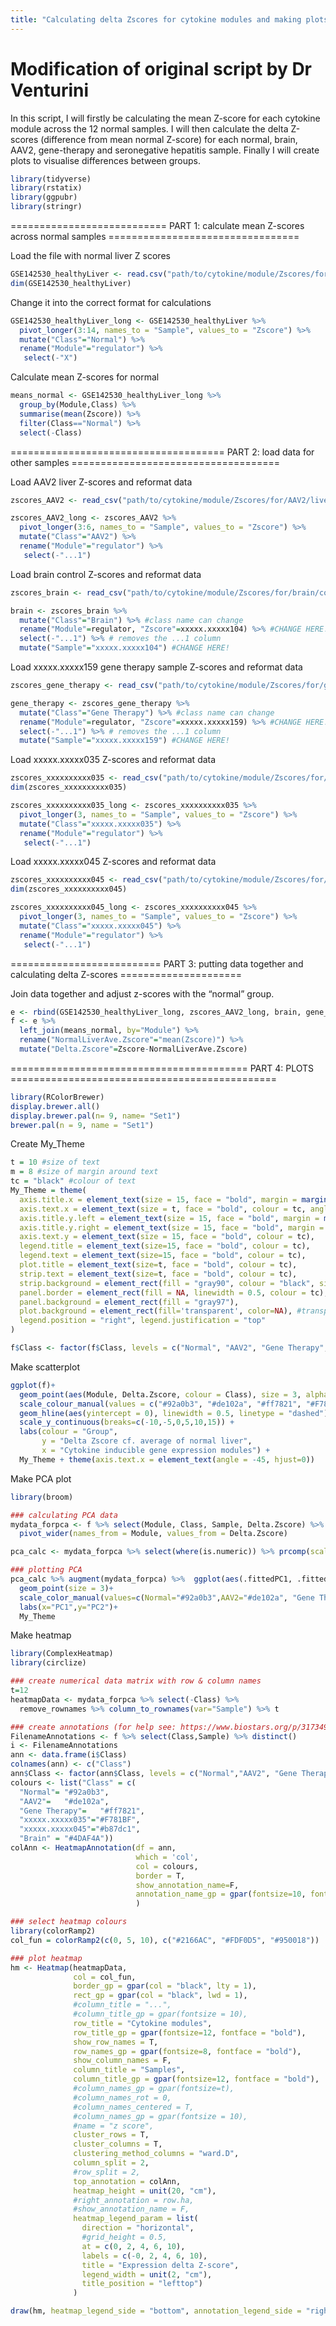 ---
title: "Calculating delta Zscores for cytokine modules and making plots"
---
# Modification of original script by Dr Venturini

In this script, I will firstly be calculating the mean Z-score for each cytokine module across the 12 normal samples. I will then calculate the delta Z-scores (difference from mean normal Z-score) for each normal, brain, AAV2, gene-therapy and seronegative hepatitis sample. Finally I will create plots to visualise differences between groups.

```{r}
library(tidyverse)
library(rstatix)
library(ggpubr)
library(stringr)
```

=========================== PART 1: calculate mean Z-scores across normal samples =================================

Load the file with normal liver Z scores 
```{r}
GSE142530_healthyLiver <- read.csv("path/to/cytokine/module/Zscores/for/normal/liver.csv")
dim(GSE142530_healthyLiver)
```

Change it into the correct format for calculations
```{r}
GSE142530_healthyLiver_long <- GSE142530_healthyLiver %>% 
  pivot_longer(3:14, names_to = "Sample", values_to = "Zscore") %>% 
  mutate("Class"="Normal") %>%
  rename("Module"="regulator") %>% 
   select(-"X")
```

Calculate mean Z-scores for normal
```{r}
means_normal <- GSE142530_healthyLiver_long %>%  
  group_by(Module,Class) %>% 
  summarise(mean(Zscore)) %>% 
  filter(Class=="Normal") %>% 
  select(-Class)
```


===================================== PART 2: load data for other samples ====================================

Load AAV2 liver Z-scores and reformat data
```{r}
zscores_AAV2 <- read_csv("path/to/cytokine/module/Zscores/for/AAV2/liver.csv")

zscores_AAV2_long <- zscores_AAV2 %>% 
  pivot_longer(3:6, names_to = "Sample", values_to = "Zscore") %>% 
  mutate("Class"="AAV2") %>%
  rename("Module"="regulator") %>% 
   select(-"...1")
```

Load brain control Z-scores and reformat data
```{r}
zscores_brain <- read_csv("path/to/cytokine/module/Zscores/for/brain/control.csv")

brain <- zscores_brain %>% 
  mutate("Class"="Brain") %>% #class name can change 
  rename("Module"=regulator, "Zscore"=xxxxx.xxxxx104) %>% #CHANGE HERE!
  select(-"...1") %>% # removes the ...1 column
  mutate("Sample"="xxxxx.xxxxx104") #CHANGE HERE!
```

Load xxxxx.xxxxx159 gene therapy sample Z-scores and reformat data 
```{r}
zscores_gene_therapy <- read_csv("path/to/cytokine/module/Zscores/for/gene/therapy/sample.csv")

gene_therapy <- zscores_gene_therapy %>% 
  mutate("Class"="Gene Therapy") %>% #class name can change 
  rename("Module"=regulator, "Zscore"=xxxxx.xxxxx159) %>% #CHANGE HERE!
  select(-"...1") %>% # removes the ...1 column
  mutate("Sample"="xxxxx.xxxxx159") #CHANGE HERE!
```

Load xxxxx.xxxxx035 Z-scores and reformat data 
```{r}
zscores_xxxxxxxxxx035 <- read_csv("path/to/cytokine/module/Zscores/for/sample/xxxxxxxxxx035.csv")
dim(zscores_xxxxxxxxxx035)

zscores_xxxxxxxxxx035_long <- zscores_xxxxxxxxxx035 %>% 
  pivot_longer(3, names_to = "Sample", values_to = "Zscore") %>% 
  mutate("Class"="xxxxx.xxxxx035") %>%
  rename("Module"="regulator") %>% 
   select(-"...1")
```

Load xxxxx.xxxxx045 Z-scores and reformat data 
```{r}
zscores_xxxxxxxxxx045 <- read_csv("path/to/cytokine/module/Zscores/for/sample/xxxxxxxxxx045.csv")
dim(zscores_xxxxxxxxxx045)

zscores_xxxxxxxxxx045_long <- zscores_xxxxxxxxxx045 %>% 
  pivot_longer(3, names_to = "Sample", values_to = "Zscore") %>% 
  mutate("Class"="xxxxx.xxxxx045") %>%
  rename("Module"="regulator") %>% 
   select(-"...1")
```


========================== PART 3: putting data together and calculating delta Z-scores =====================

Join data together and adjust z-scores with the "normal" group. 
```{r}
e <- rbind(GSE142530_healthyLiver_long, zscores_AAV2_long, brain, gene_therapy, zscores_xxxxxxxxxx035_long, zscores_xxxxxxxxxx045_long)
f <- e %>% 
  left_join(means_normal, by="Module") %>% 
  rename("NormalLiverAve.Zscore"="mean(Zscore)") %>% 
  mutate("Delta.Zscore"=Zscore-NormalLiverAve.Zscore)
```



========================================= PART 4: PLOTS ==============================================

```{r}
library(RColorBrewer) 
display.brewer.all()
display.brewer.pal(n= 9, name= "Set1")  
brewer.pal(n = 9, name = "Set1")  
```

Create My_Theme
```{r}
t = 10 #size of text
m = 8 #size of margin around text
tc = "black" #colour of text
My_Theme = theme(
  axis.title.x = element_text(size = 15, face = "bold", margin = margin(t = m)),
  axis.text.x = element_text(size = t, face = "bold", colour = tc, angle = 0, hjust = 0.5),
  axis.title.y.left = element_text(size = 15, face = "bold", margin = margin(r = m)),
  axis.title.y.right = element_text(size = 15, face = "bold", margin = margin(l = m)),
  axis.text.y = element_text(size = 15, face = "bold", colour = tc),
  legend.title = element_text(size=15, face = "bold", colour = tc),
  legend.text = element_text(size=15, face = "bold", colour = tc),
  plot.title = element_text(size=t, face = "bold", colour = tc),
  strip.text = element_text(size=t, face = "bold", colour = tc),
  strip.background = element_rect(fill = "gray90", colour = "black", size = 0.5),
  panel.border = element_rect(fill = NA, linewidth = 0.5, colour = tc),
  panel.background = element_rect(fill = "gray97"),
  plot.background = element_rect(fill='transparent', color=NA), #transparent plot bg
  legend.position = "right", legend.justification = "top"
)

f$Class <- factor(f$Class, levels = c("Normal", "AAV2", "Gene Therapy", "xxxxx.xxxxx035", "xxxxx.xxxxx045", "Brain")) 
```

Make scatterplot
```{r}
ggplot(f)+
  geom_point(aes(Module, Delta.Zscore, colour = Class), size = 3, alpha = 0.8)+
  scale_colour_manual(values = c("#92a0b3", "#de102a", "#ff7821", "#F781BF", "#b87dc1", "#4DAF4A"))+
  geom_hline(aes(yintercept = 0), linewidth = 0.5, linetype = "dashed")+
  scale_y_continuous(breaks=c(-10,-5,0,5,10,15)) +
  labs(colour = "Group",
       y = "Delta Zscore cf. average of normal liver", 
       x = "Cytokine inducible gene expression modules") +
  My_Theme + theme(axis.text.x = element_text(angle = -45, hjust=0))
```


Make PCA plot
```{r}
library(broom)

### calculating PCA data
mydata_forpca <- f %>% select(Module, Class, Sample, Delta.Zscore) %>% 
  pivot_wider(names_from = Module, values_from = Delta.Zscore)

pca_calc <- mydata_forpca %>% select(where(is.numeric)) %>% prcomp(scale = F)

### plotting PCA
pca_calc %>% augment(mydata_forpca) %>%  ggplot(aes(.fittedPC1, .fittedPC2, color = Class))+ 
  geom_point(size = 3)+
  scale_color_manual(values=c(Normal="#92a0b3",AAV2="#de102a", "Gene Therapy"="#ff7821", "xxxxx.xxxxx035"="#F781BF", "xxxxx.xxxxx045"="#b87dc1", Brain= "#4DAF4A"))+
  labs(x="PC1",y="PC2")+
  My_Theme
```


Make heatmap
```{r}
library(ComplexHeatmap)
library(circlize)

### create numerical data matrix with row & column names
t=12
heatmapData <- mydata_forpca %>% select(-Class) %>%
  remove_rownames %>% column_to_rownames(var="Sample") %>% t

### create annotations (for help see: https://www.biostars.org/p/317349/)
FilenameAnnotations <- f %>% select(Class,Sample) %>% distinct()
i <- FilenameAnnotations
ann <- data.frame(i$Class)
colnames(ann) <- c("Class")
ann$Class <- factor(ann$Class, levels = c("Normal","AAV2", "Gene Therapy", "xxxxx.xxxxx035", "xxxxx.xxxxx045", "Brain"))
colours <- list("Class" = c(
  "Normal"=	"#92a0b3",
  "AAV2"=	"#de102a",
  "Gene Therapy"=	"#ff7821",
  "xxxxx.xxxxx035"="#F781BF",
  "xxxxx.xxxxx045"="#b87dc1",
  "Brain" = "#4DAF4A"))
colAnn <- HeatmapAnnotation(df = ann,
                            which = 'col',
                            col = colours,
                            border = T,
                            show_annotation_name=F,
                            annotation_name_gp = gpar(fontsize=10, fontface = "bold")
                            )

### select heatmap colours
library(colorRamp2)
col_fun = colorRamp2(c(0, 5, 10), c("#2166AC", "#FDF0D5", "#950018"))

### plot heatmap 
hm <- Heatmap(heatmapData,
              col = col_fun,
              border_gp = gpar(col = "black", lty = 1),
              rect_gp = gpar(col = "black", lwd = 1),
              #column_title = "...",
              #column_title_gp = gpar(fontsize = 10),
              row_title = "Cytokine modules",
              row_title_gp = gpar(fontsize=12, fontface = "bold"),
              show_row_names = T,
              row_names_gp = gpar(fontsize=8, fontface = "bold"),
              show_column_names = F,
              column_title = "Samples",
              column_title_gp = gpar(fontsize=12, fontface = "bold"),
              #column_names_gp = gpar(fontsize=t),
              #column_names_rot = 0,
              #column_names_centered = T,
              #column_names_gp = gpar(fontsize = 10),
              #name = "z score",
              cluster_rows = T,
              cluster_columns = T,
              clustering_method_columns = "ward.D",
              column_split = 2,
              #row_split = 2,
              top_annotation = colAnn,
              heatmap_height = unit(20, "cm"),
              #right_annotation = row.ha,
              #show_annotation_name = F,
              heatmap_legend_param = list(
                direction = "horizontal",
                #grid_height = 0.5,
                at = c(0, 2, 4, 6, 10),
                labels = c(-0, 2, 4, 6, 10),
                title = "Expression delta Z-score",
                legend_width = unit(2, "cm"),
                title_position = "lefttop")
              )

draw(hm, heatmap_legend_side = "bottom", annotation_legend_side = "right")
```


